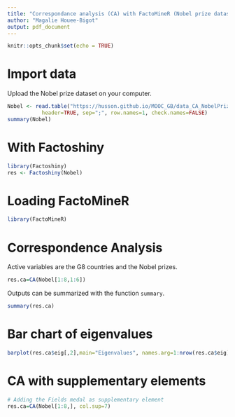 ```yaml
---
title: "Correspondance analysis (CA) with FactoMineR (Nobel prize dataset)"
author: "Magalie Houee-Bigot"
output: pdf_document
---
```



```r
knitr::opts_chunk$set(echo = TRUE)
```

# Import data

Upload the Nobel prize dataset on your computer. 

```r
Nobel <- read.table("https://husson.github.io/MOOC_GB/data_CA_NobelPrize_withMaths.csv/data_CA_NobelPrize_withMaths.csv", 
           header=TRUE, sep=";", row.names=1, check.names=FALSE)
summary(Nobel)
```

# With Factoshiny
```r
library(Factoshiny)
res <- Factoshiny(Nobel)
```

# Loading FactoMineR
```r
library(FactoMineR)
```


#  Correspondence Analysis
Active variables are the G8 countries and the Nobel prizes.
```r
res.ca=CA(Nobel[1:8,1:6]) 
```

Outputs can be summarized with the function ```summary```.
```r
summary(res.ca)
```

# Bar chart of eigenvalues
```r
barplot(res.ca$eig[,2],main="Eigenvalues", names.arg=1:nrow(res.ca$eig))
```

# CA with supplementary elements
```r
# Adding the Fields medal as supplementary element
res.ca=CA(Nobel[1:8,], col.sup=7)
```


